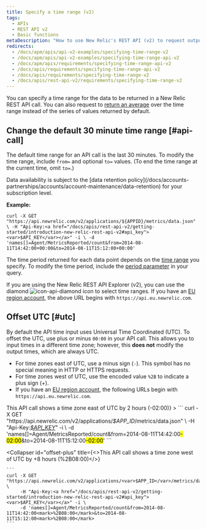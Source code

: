 ```yaml
---
title: Specify a time range (v2)
tags:
  - APIs
  - REST API v2
  - Basic functions
metaDescription: "How to use New Relic's REST API (v2) to request output for a specific time range by changing the default 30 minutes range , as well as offsetting UTC."
redirects:
  - /docs/apm/apis/api-v2-examples/specifying-time-range-v2
  - /docs/apm/apis/api-v2-examples/specifying-time-range-api-v2
  - /docs/apm/apis/requirements/specifying-time-range-api-v2
  - /docs/apis/requirements/specifying-time-range-api-v2
  - /docs/apis/requirements/specifying-time-range-v2
  - /docs/apis/rest-api-v2/requirements/specifying-time-range-v2
---
```


You can specify a time range for the data to be returned in a New Relic REST API call. You can also request to [return an average](/docs/apm/apis/requirements/calculating-average-metric-values-summarize) over the time range instead of the series of values returned by default.

## Change the default 30 minute time range [#api-call]

The default time range for an API call is the last 30 minutes. To modify the time range, include `from=` and optional `to=` values. (To end the time range at the current time, omit `to=`.)

<Callout variant="tip">
  Data availability is subject to the [data retention policy](/docs/accounts-partnerships/accounts/account-maintenance/data-retention) for your subscription level.
</Callout>

**Example:**

```
curl -X GET "https://api.newrelic.com/v2/applications/${APPID}/metrics/data.json" \ -H "Api-Key:<a href="/docs/apis/rest-api-v2/getting-started/introduction-new-relic-rest-api-v2#api_key"><var>$API_KEY</var></a>" -i \ -d 'names[]=Agent/MetricsReported/count&from=2014-08-11T14:42:00+00:00&to=2014-08-11T15:12:00+00:00'
```

The time period returned for each data point depends on the [time range](/docs/apm/apis/requirements/extracting-metric-data#time) you specify. To modify the time period, include the [period parameter](/docs/apm/apis/requirements/extracting-metric-data#period) in your query.

If you are using the New Relic REST API Explorer (v2), you can use the diamond ![icon-api-diamond](./images/icon-api-diamond.png "icon-api-diamond") icon to select time ranges. If you have an [EU region account](/docs/using-new-relic/welcome-new-relic/getting-started/introduction-eu-region-data-center), the above URL begins with `https://api.eu.newrelic.com`.

## Offset UTC [#utc]

By default the API time input uses Universal Time Coordinated (UTC). To offset the UTC, use plus or minus `00:00` in your API call. This allows you to input times in a different time zone; however, this **does not** modify the output times, which are always UTC.

* For time zones east of UTC, use a minus sign (`-`). This symbol has no special meaning in HTTP or HTTPS requests.
* For time zones west of UTC, use the encoded value `%2B` to indicate a plus sign (+).
* If you have an [EU region account](/docs/using-new-relic/welcome-new-relic/getting-started/introduction-eu-region-data-center), the following URLs begin with `https://api.eu.newrelic.com`.

<CollapserGroup>
  <Collapser
    id="offset-minus"
    title={<>This API call shows a time zone east of UTC by 2 hours (<InlineCode>-02:00</InlineCode>)</>}
  >
    ```
    curl -X GET "https://api.newrelic.com/v2/applications/<var>$APP_ID</var>/metrics/data.json" \
         -H "Api-Key:<a href="/docs/apis/rest-api-v2/getting-started/introduction-new-relic-rest-api-v2#api_key"><var>$API_KEY</var></a>" -i \
         -d 'names[]=Agent/MetricsReported/count&from=2014-08-11T14:42:00<mark>-02:00</mark>&to=2014-08-11T15:12:00<mark>-02:00</mark>'
    ```
  </Collapser>

  <Collapser
    id="offset-plus"
    title={<>This API call shows a time zone west of UTC by +8 hours (<InlineCode>%2B08:00</InlineCode>)</>}
  >
    ```
    curl -X GET "https://api.newrelic.com/v2/applications/<var>$APP_ID</var>/metrics/data.json" \
         -H "Api-Key:<a href="/docs/apis/rest-api-v2/getting-started/introduction-new-relic-rest-api-v2#api_key"><var>$API_KEY</var></a>" -i \
         -d 'names[]=Agent/MetricsReported/count&from=2014-08-11T14:42:00<mark>%2B08:00</mark>&to=2014-08-11T15:12:00<mark>%2B08:00</mark>
    ```
  </Collapser>
</CollapserGroup>

